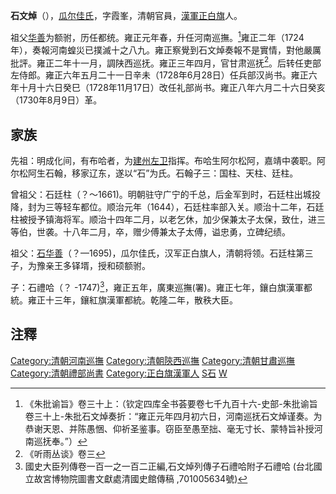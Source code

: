 {{明清人物信息框
|姓名 = 石文焯
|姓 = [[瓜尔佳氏|瓜尔佳氏]]
|最高職務 = [[礼部尚书|礼部尚书]]
|國家 = [[清朝|大清]]
|族裔 = [[滿族|滿族]]
|籍貫 = [[建州左卫|建州左卫]]，后汉化迁居辽东
|旗籍 = 汉军正白旗
|親屬 = 曾祖父：石廷柱<br /> 祖父：石華善<br />兒子：石禮哈、石禮圖
}}

'''石文焯'''（{{bd|？||1735年||}}），[[瓜尔佳氏|瓜尔佳氏]]，字霞峯，清朝官員，[[漢軍正白旗|漢軍正白旗]]人。

祖父[[华善_(石氏)|华善]]为额驸，历任都统。雍正元年春，升任河南巡撫。<ref>《朱批谕旨》卷三十上：（钦定四库全书荟要卷七千九百十六-史部-朱批谕旨卷三十上-朱批石文焯奏折：“雍正元年四月初六日，河南巡抚石文焯谨奏。为恭谢天恩、并陈愚悃、仰祈圣鉴事。窃臣至愚至拙、毫无寸长、蒙特旨补授河南巡抚奉。”）</ref>雍正二年（1724年），奏報河南蝗災已撲滅十之八九。雍正察覺到石文焯奏報不是實情，對他嚴厲批評。雍正二年十一月，調陕西巡抚。雍正三年四月，官甘肃巡抚<ref>《听雨丛谈》卷三</ref>。后转任吏部左侍郎。雍正六年五月二十一日辛未（1728年6月28日）任兵部汉尚书。雍正六年十月十六日癸巳（1728年11月17日）改任礼部尚书。雍正八年六月二十六日癸亥（1730年8月9日）革。

== 家族 ==
先祖：明成化间，有布哈者，为[[建州左卫|建州左卫]]指挥。布哈生阿尔松阿，嘉靖中袭职。阿尔松阿生石翰，移家辽东，遂以“石”为氏。石翰子三：国柱、天柱、廷柱。

曾祖父：石廷柱（？～1661)。明朝驻守广宁的千总，后金军到时，石廷柱出城投降，封为三等轻车都位。顺治元年（1644），石廷柱率部入关。顺治十二年，石廷柱被授予镇海将军。顺治十四年二月，以老乞休，加少保兼太子太保，致仕，进三等伯，世袭。十八年二月，卒，赠少傅兼太子太傅，谥忠勇，立碑纪绩。

祖父：[[石华善|石华善]]（？—1695)，瓜尔佳氏，汉军正白旗人，清朝将领。石廷柱第三子，为豫亲王多铎壻，授和硕额驸。

子：石禮哈（？ -1747)<ref>國史大臣列傳卷一百一之一百二正編,石文焯列傳子石禮哈附子石禮哈 (台北國立故宮博物院圖書文獻處清國史館傳稿 ,701005634號)</ref>，雍正五年，廣東巡撫(署)。雍正七年，鑲白旗漢軍都統。雍正十三年，鑲紅旗漢軍都統。乾隆二年，散秩大臣。

== 注釋 ==
{{reflist}}

{{DEFAULTSORT:Shi石}}
[[Category:清朝河南巡撫|Category:清朝河南巡撫]]
[[Category:清朝陝西巡撫|Category:清朝陝西巡撫]]
[[Category:清朝甘肅巡撫|Category:清朝甘肅巡撫]]
[[Category:清朝禮部尚書|Category:清朝禮部尚書]]
[[Category:正白旗漢軍人|Category:正白旗漢軍人]]
[[Category:苏完瓜尔佳氏|S石]]
[[Category:石姓|W]]
